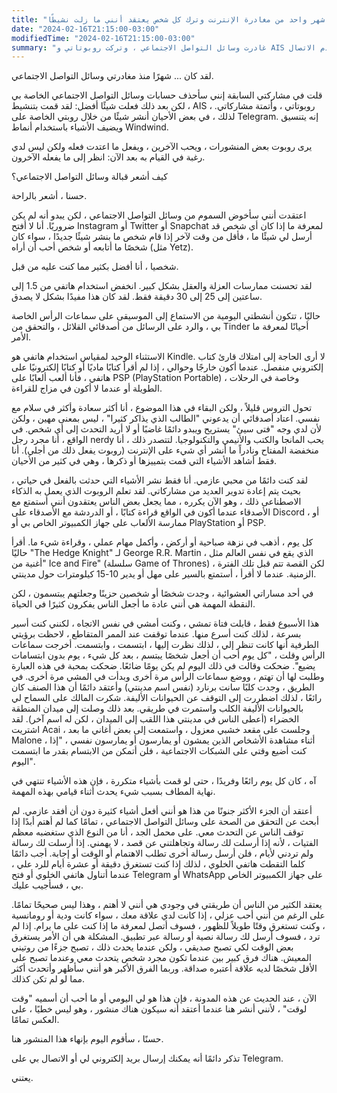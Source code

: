 ```yaml
---
title: "بعد شهر واحد من مغادرة الإنترنت وترك كل شخص يعتقد أنني ما زلت نشيطًا"
date: "2024-02-16T21:15:00-03:00"
modifiedTime: "2024-02-16T21:15:00-03:00"
summary: "غادرت وسائل التواصل الاجتماعي ، وتركت روبوتاتي و AIS متظاهرًا أنني ما زلت هناك ، وكنت أبتسم أكثر في وضع عدم الاتصال."
---
```


لقد كان ... شهرًا منذ مغادرتي وسائل التواصل الاجتماعي.

قلت في مشاركتي السابقة إنني سأحذف حسابات وسائل التواصل الاجتماعي الخاصة بي ، لكن بعد ذلك فعلت شيئًا أفضل: لقد قمت بتنشيط AIS ، روبوتاتي ، وأتمتة مشاركاتي. لذلك ، في بعض الأحيان أنشر شيئًا من خلال روبتي الخاصة على Telegram. إنه يتنسيق ويضيف الأشياء باستخدام أنماط Windwind.

يرى روبوت بعض المنشورات ، ويحب الآخرين ، ويفعل ما اعتدت فعله ولكن ليس لدي رغبة في القيام به بعد الآن: انظر إلى ما يفعله الآخرون.

كيف أشعر قبالة وسائل التواصل الاجتماعي؟

حسنا ، أشعر بالراحة.

اعتقدت أنني سأخوض السموم من وسائل التواصل الاجتماعي ، لكن يبدو أنه لم يكن ضروريًا. أنا لا أفتح Instagram أو Twitter أو Snapchat لمعرفة ما إذا كان أي شخص قد أرسل لي شيئًا ما ، فأقل من وقت لآخر إذا قام شخص ما بنشر شيئًا جديدًا ، سواء كان شخصًا ما أتابعه أو شخص أحب أن أراه (مثل Yetz).

شخصيا ، أنا أفضل بكثير مما كنت عليه من قبل.

لقد تحسنت ممارسات العزلة والعقل بشكل كبير. انخفض استخدام هاتفي من 1.5 إلى ساعتين إلى 25 إلى 30 دقيقة فقط. لقد كان هذا مفيدًا بشكل لا يصدق.

حاليًا ، تتكون أنشطتي اليومية من الاستماع إلى الموسيقى على سماعات الرأس الخاصة بي ، والرد على الرسائل من أصدقائي القلائل ، والتحقق من Tinder أحيانًا لمعرفة ما الأمر.

الاستثناء الوحيد لمقياس استخدام هاتفي هو Kindle. لا أرى الحاجة إلى امتلاك قارئ كتاب إلكتروني منفصل. عندما أكون خارجًا وحوالي ، إذا لم أقرأ كتابًا ماديًا أو كتابًا إلكترونيًا على هاتفي ، فأنا ألعب ألعابًا على PSP (PlayStation Portable) ، وخاصة في الرحلات الطويلة أو عندما لا أكون في مزاج للقراءة.

تحول التروس قليلاً ، ولكن البقاء في هذا الموضوع ، أنا أكثر سعادة وأكثر في سلام مع نفسي.
اعتاد أصدقائي أن يدعوني "الطالب الذي يذاكر كثيرا" ، ليس بمعنى مهين ، ولكن لأن لدي وجه "فتى سيئ" يستريح ويبدو دائمًا غاضبًا أو لا أريد التحدث إلى أي شخص. في الواقع ، أنا مجرد رجل nerdy يحب المانجا والكتب والأنيمي والتكنولوجيا. لتتصدر ذلك ، أنا منخفضة المفتاح ونادراً ما أنشر أي شيء على الإنترنت (روبوت يفعل ذلك من أجلي). أنا فقط أشاهد الأشياء التي قمت بتمييزها أو ذكرها ، وهي في كثير من الأحيان.

لقد كنت دائمًا من محبي عازمي. أنا فقط نشر الأشياء التي حدثت بالفعل في حياتي ، بحيث يتم إعادة تدوير العديد من مشاركاتي. لقد تعلم الروبوت الذي يعمل به الذكاء الاصطناعى ذلك ، وهو الآن يكرره ، مما يجعل بعض الناس يعتقدون أنني أستمتع مع الأصدقاء عندما أكون في الواقع قراءة كتابًا ، أو الدردشة مع الأصدقاء على Discord ، أو ممارسة الألعاب على جهاز الكمبيوتر الخاص بي أو PlayStation أو PSP.

كل يوم ، أذهب في نزهة صباحية أو أركض ، وأكمل مهام عملي ، وقراءة شيء ما. أقرأ حاليًا "The Hedge Knight" لـ George R.R. Martin ، الذي يقع في نفس العالم مثل "أغنية من Ice and Fire" (سلسلة Game of Thrones) ، لكن القصة تتم قبل تلك الفترة الزمنية. عندما لا أقرأ ، أستمتع بالسير على مهل أو يدير 10-15 كيلومترات حول مدينتي.

في أحد مساراتي العشوائية ، وجدت شخصًا أو شخصين حزينًا وجعلتهم يبتسمون ، لكن النقطة المهمة هي أنني عادة ما أجعل الناس يفكرون كثيرًا في الحياة.

هذا الأسبوع فقط ، قابلت فتاة تمشي ، وكنت أمشي في نفس الاتجاه ، لكنني كنت أسير بسرعة ، لذلك كنت أسرع منها. عندما توقفت عند الممر المتقاطع ، لاحظت برؤيتي الطرفية أنها كانت تنظر إلي ، لذلك نظرت إليها ، ابتسمت ، وابتسمت. أخرجت سماعات الرأس وقلت ، "كل يوم أحب أن أجعل شخصًا يبتسم ، بعد كل شيء ، يوم بدون ابتسامات يضيع". ضحكت وقالت في ذلك اليوم لم يكن يومًا ضائعًا. ضحكت بمحبة في هذه العبارة وطلبت لها أن تهتم ، ووضع سماعات الرأس مرة أخرى وبدأت في المشي مرة أخرى.
في الطريق ، وجدت كلبًا سانت برنارد (نفس اسم مدينتي) وأعتقد دائمًا أن هذا الصنف كان رائعًا ، لذلك اضطررت إلى التوقف عن الحيوانات الأليفة. شكرت المالك على السماح لي بالحيوانات الأليفة الكلب واستمرت في طريقي. بعد ذلك وصلت إلى ميدان المنطقة الخضراء (أعطى الناس في مدينتي هذا اللقب إلى الميدان ، لكن له اسم آخر). لقد اشتريت Acai ، وجلست على مقعد خشبي معزول ، واستمعت إلى بعض أغاني ما بعد Malone ، أثناء مشاهدة الأشخاص الذين يمشون أو يمارسون أو يمارسون نفسي ، "إذا كنت أضيع وقتي على الشبكات الاجتماعية ، فلن أتمكن من الابتسام بقدر ما ابتسمت اليوم".

آه ، كان كل يوم رائعًا وفريدًا ، حتى لو قمت بأشياء متكررة ، فإن هذه الأشياء تنتهي في نهاية المطاف بسبب شيء يحدث أثناء قيامي بهذه المهمة.

أعتقد أن الجزء الأكثر جنونًا من هذا هو أنني أفعل أشياء كثيرة دون أن أفقد عازمي. لم أبحث عن التحقق من الصحة على وسائل التواصل الاجتماعي ، تمامًا كما لم أهتم أبدًا إذا توقف الناس عن التحدث معي. على محمل الجد ، أنا من النوع الذي ستغضبه معظم الفتيات ، لأنه إذا أرسلت لك رسالة وتجاهلتني عن قصد ، لا يهمني. إذا أرسلت لك رسالة ولم تردني لأيام ، فلن أرسل رسالة أخرى تطلب الاهتمام أو الوقت أو إجابة. أجب دائمًا كلما التقطت هاتفي الخلوي ، لذلك إذا كنت تستغرق دقيقة أو عشرة أيام للرد علي ، عندما أتناول هاتفي الخلوي أو فتح Telegram أو WhatsApp على جهاز الكمبيوتر الخاص بي ، فسأجيب عليك.

يعتقد الكثير من الناس أن طريقتي في وجودي هي أنني لا أهتم ، وهذا ليس صحيحًا تمامًا. على الرغم من أنني أحب عزلي ، إذا كانت لدي علاقة معك ، سواء كانت ودية أو رومانسية ، وكنت تستغرق وقتًا طويلاً للظهور ، فسوف أتصل لمعرفة ما إذا كنت على ما يرام. إذا لم ترد ، فسوف أرسل لك رسالة نصية أو رسالة عبر تطبيق. المشكلة هي أن الأمر يستغرق بعض الوقت لكي تصبح صديقي ، ولكن عندما يحدث ذلك ، تصبح جزءًا من روتيني المعيش.
هناك فرق كبير بين عندما تكون مجرد شخص يتحدث معي وعندما تصبح على الأقل شخصًا لديه علاقة أعتبره صداقة. وربما الفرق الأكبر هو أنني سأظهر وأتحدث أكثر مما لو لم تكن كذلك.

الآن ، عند الحديث عن هذه المدونة ، فإن هذا هو لي اليومي أو ما أحب أن أسميه "وقت لوقت" ، لأنني أنشر هنا عندما أعتقد أنه سيكون هناك منشور ، وهو ليس خطيًا ، على العكس تمامًا.

حسنًا ، سأقوم اليوم بإنهاء هذا المنشور هنا.

تذكر دائمًا أنه يمكنك إرسال بريد إلكتروني لي أو الاتصال بي على Telegram.

يعتني.